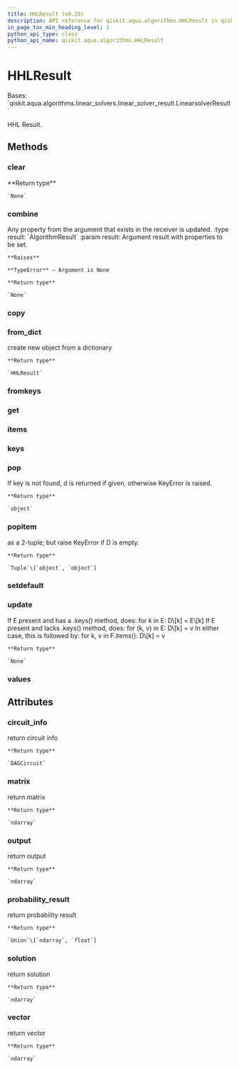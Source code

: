 ```yaml
---
title: HHLResult (v0.29)
description: API reference for qiskit.aqua.algorithms.HHLResult in qiskit v0.29
in_page_toc_min_heading_level: 1
python_api_type: class
python_api_name: qiskit.aqua.algorithms.HHLResult
---
```


# HHLResult

<Class id="qiskit.aqua.algorithms.HHLResult" isDedicatedPage={true} github="https://github.com/qiskit-community/qiskit-aqua/tree/stable/0.9/qiskit/aqua/algorithms/linear_solvers/hhl.py" signature="HHLResult(a_dict=None)" modifiers="class">
  Bases: `qiskit.aqua.algorithms.linear_solvers.linear_solver_result.LinearsolverResult`

  HHL Result.

  ## Methods

  <span id="qiskit-aqua-algorithms-hhlresult-clear" />

  ### clear

  <Function id="qiskit.aqua.algorithms.HHLResult.clear" signature="HHLResult.clear()">
    **Return type**

    `None`
  </Function>

  <span id="qiskit-aqua-algorithms-hhlresult-combine" />

  ### combine

  <Function id="qiskit.aqua.algorithms.HHLResult.combine" signature="HHLResult.combine(result)">
    Any property from the argument that exists in the receiver is updated. :type result: `AlgorithmResult` :param result: Argument result with properties to be set.

    **Raises**

    **TypeError** – Argument is None

    **Return type**

    `None`
  </Function>

  <span id="qiskit-aqua-algorithms-hhlresult-copy" />

  ### copy

  <Function id="qiskit.aqua.algorithms.HHLResult.copy" signature="HHLResult.copy()" />

  <span id="qiskit-aqua-algorithms-hhlresult-from-dict" />

  ### from\_dict

  <Function id="qiskit.aqua.algorithms.HHLResult.from_dict" signature="HHLResult.from_dict(a_dict)" modifiers="static">
    create new object from a dictionary

    **Return type**

    `HHLResult`
  </Function>

  <span id="qiskit-aqua-algorithms-hhlresult-fromkeys" />

  ### fromkeys

  <Function id="qiskit.aqua.algorithms.HHLResult.fromkeys" signature="HHLResult.fromkeys(iterable, value=None)" modifiers="classmethod" />

  <span id="qiskit-aqua-algorithms-hhlresult-get" />

  ### get

  <Function id="qiskit.aqua.algorithms.HHLResult.get" signature="HHLResult.get(k[, d]) → D[k] if k in D, else d. d defaults to None." />

  <span id="qiskit-aqua-algorithms-hhlresult-items" />

  ### items

  <Function id="qiskit.aqua.algorithms.HHLResult.items" signature="HHLResult.items() → a set-like object providing a view on D’s items" />

  <span id="qiskit-aqua-algorithms-hhlresult-keys" />

  ### keys

  <Function id="qiskit.aqua.algorithms.HHLResult.keys" signature="HHLResult.keys() → a set-like object providing a view on D’s keys" />

  <span id="qiskit-aqua-algorithms-hhlresult-pop" />

  ### pop

  <Function id="qiskit.aqua.algorithms.HHLResult.pop" signature="HHLResult.pop(key, default=None)">
    If key is not found, d is returned if given, otherwise KeyError is raised.

    **Return type**

    `object`
  </Function>

  <span id="qiskit-aqua-algorithms-hhlresult-popitem" />

  ### popitem

  <Function id="qiskit.aqua.algorithms.HHLResult.popitem" signature="HHLResult.popitem()">
    as a 2-tuple; but raise KeyError if D is empty.

    **Return type**

    `Tuple`\[`object`, `object`]
  </Function>

  <span id="qiskit-aqua-algorithms-hhlresult-setdefault" />

  ### setdefault

  <Function id="qiskit.aqua.algorithms.HHLResult.setdefault" signature="HHLResult.setdefault(k[, d]) → D.get(k,d), also set D[k]=d if k not in D" />

  <span id="qiskit-aqua-algorithms-hhlresult-update" />

  ### update

  <Function id="qiskit.aqua.algorithms.HHLResult.update" signature="HHLResult.update(*args, **kwargs)">
    If E present and has a .keys() method, does: for k in E: D\[k] = E\[k] If E present and lacks .keys() method, does: for (k, v) in E: D\[k] = v In either case, this is followed by: for k, v in F.items(): D\[k] = v

    **Return type**

    `None`
  </Function>

  <span id="qiskit-aqua-algorithms-hhlresult-values" />

  ### values

  <Function id="qiskit.aqua.algorithms.HHLResult.values" signature="HHLResult.values() → an object providing a view on D’s values" />

  ## Attributes

  ### circuit\_info

  <Attribute id="qiskit.aqua.algorithms.HHLResult.circuit_info">
    return circuit info

    **Return type**

    `DAGCircuit`
  </Attribute>

  ### matrix

  <Attribute id="qiskit.aqua.algorithms.HHLResult.matrix">
    return matrix

    **Return type**

    `ndarray`
  </Attribute>

  ### output

  <Attribute id="qiskit.aqua.algorithms.HHLResult.output">
    return output

    **Return type**

    `ndarray`
  </Attribute>

  ### probability\_result

  <Attribute id="qiskit.aqua.algorithms.HHLResult.probability_result">
    return probability result

    **Return type**

    `Union`\[`ndarray`, `float`]
  </Attribute>

  ### solution

  <Attribute id="qiskit.aqua.algorithms.HHLResult.solution">
    return solution

    **Return type**

    `ndarray`
  </Attribute>

  ### vector

  <Attribute id="qiskit.aqua.algorithms.HHLResult.vector">
    return vector

    **Return type**

    `ndarray`
  </Attribute>
</Class>

